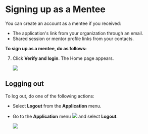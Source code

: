 
# Signing up as a Mentee

You can create an account as a mentee if you received:

* The application's link from your organization through an email.
* Shared session or mentor profile links from your contacts.

**To sign up as a mentee, do as follows:**

<SignUp />

7. Click <b>Verify and login</b>. The Home page appears.

    <img src={PortalHomeMentee} />

## Logging out

To log out, do one of the following actions:

* Select <b>Logout</b> from the <b>Application</b> menu.

* Go to the <b>Application</b> menu <img src={BurgerMenu}/> and select <b>Logout</b>.

    <p>
    <img src={PortalApplicationMenu} />
    </p>

